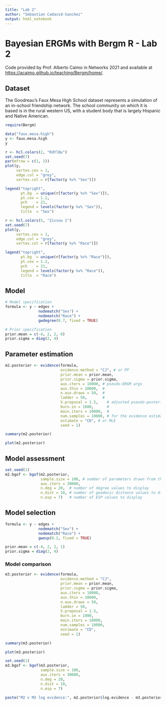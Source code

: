 ```yaml
---
title: "Lab 2"
author: "Sebastian Cadavid-Sanchez"
output: html_notebook
---
```


# Bayesian ERGMs with Bergm R - Lab 2

Code provided by Prof. Alberto Caimo in Networks 2021 and available at [https://acaimo.github.io/teaching/Bergm/home/](https://acaimo.github.io/teaching/Bergm/home/).

## Dataset

The Goodreau’s Faux Mesa High School dataset represents a simulation of an in-school friendship network. The school community on which it is based is in the rural western US, with a student body that is largely Hispanic and Native American.

```r
require(Bergm)
```

```r
data("faux.mesa.high")
y <- faux.mesa.high
y
```

```r
r <- hcl.colors(2, "RdYlBu")
set.seed(7)
par(mfrow = c(1, 2)) 
plot(y, 
     vertex.cex = 1,
     edge.col = "grey",
     vertex.col = r[factor(y %v% "Sex")])

legend("topright", 
       pt.bg  = unique(r[factor(y %v% "Sex")]), 
       pt.cex = 1.2,
       pch    = 21, 
       legend = levels(factor(y %v% "Sex")), 
       title  = "Sex")

r <- hcl.colors(5, "Zissou 1")
set.seed(7)
plot(y, 
     vertex.cex = 1,
     edge.col = "grey",
     vertex.col = r[factor(y %v% "Race")])

legend("topright", 
       pt.bg  = unique(r[factor(y %v% "Race")]), 
       pt.cex = 1.2,
       pch    = 21, 
       legend = levels(factor(y %v% "Race")), 
       title  = "Race")


```

## Model

```r
# Model specification
formula <- y ~ edges +
               nodematch("Sex") +
               nodematch("Race") +
               gwdegree(0.7, fixed = TRUE)

# Prior specification
prior.mean = c(-4, 2, 2, 0)
prior.sigma = diag(2, 4)
```

## Parameter estimation

```r
m2.posterior <- evidence(formula,
                         evidence.method = "CJ", # or PP
                         prior.mean = prior.mean,
                         prior.sigma = prior.sigma,
                         aux.iters = 10000, # pseudo-ERGM args
                         aux.thin = 10000,  #
                         n.aux.draws = 50,  #
                         ladder = 50,       #
                         V.proposal = 1.5,    # adjusted pseudo-posterior args
                         burn.in = 1000,      #
                         main.iters = 10000,  #
                         num.samples = 10000, # for the evidence estimation
                         estimate = "CD", # or MLE
                         seed = 1)
```
```r
summary(m2.posterior)

plot(m2.posterior)
```

## Model assessment

```r
set.seed(1)
m2.bgof <- bgof(m2.posterior,  
                sample.size = 100, # number of parameters drawn from the posterior
                aux.iters = 30000, 
                n.deg = 20,  # number of degree values to display
                n.dist = 10, # number of geodesic distance values to display
                n.esp = 7)   # number of ESP values to display

```


## Model selection

```r
formula <- y ~ edges +
               nodematch("Sex") +
               nodematch("Race") +
               gwesp(0.2, fixed = TRUE)

prior.mean = c(-4, 2, 2, 1)
prior.sigma = diag(2, 4)
```

### Model comparison

```r
m3.posterior <- evidence(formula,
                         evidence.method = "CJ", 
                         prior.mean = prior.mean,
                         prior.sigma = prior.sigma,
                         aux.iters = 10000, 
                         aux.thin = 10000,  
                         n.aux.draws = 50,  
                         ladder = 50,
                         V.proposal = 1.5,    
                         burn.in = 1000,      
                         main.iters = 10000,  
                         num.samples = 10000, 
                         estimate = "CD",
                         seed = 1)
```
```r
summary(m3.posterior)

plot(m3.posterior)
```


```r
set.seed(1)
m3.bgof <- bgof(m3.posterior,  
                sample.size = 100, 
                aux.iters = 30000,
                n.deg = 20, 
                n.dist = 10, 
                n.esp = 7)
```

```r
paste("M2 v M3 log evidence:", m2.posterior$log.evidence - m3.posterior$log.evidence)
```

